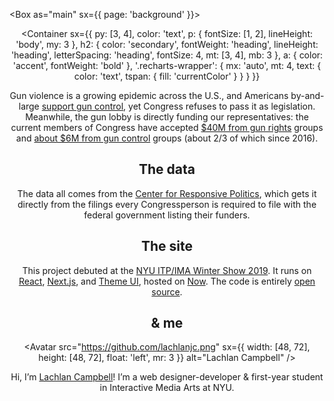
<Box as="main" sx={{ page: 'background' }}>

<Header title="About" desc="" includeMeta />

<Container
  sx={{
    py: [3, 4],
    color: 'text',
    p: { fontSize: [1, 2], lineHeight: 'body', my: 3 },
    h2: {
      color: 'secondary',
      fontWeight: 'heading',
      lineHeight: 'heading',
      letterSpacing: 'heading',
      fontSize: 4,
      mt: [3, 4],
      mb: 3
    },
    a: { color: 'accent', fontWeight: 'bold' },
    '.recharts-wrapper': {
      mx: 'auto',
      mt: 4,
      text: {
        color: 'text',
        tspan: { fill: 'currentColor' }
      }
    }
  }}
>

Gun violence is a growing epidemic across the U.S., and Americans by-and-large [support gun control](https://www.vox.com/2015/10/3/9444417/gun-violence-mass-shootings-us-america), yet Congress refuses to pass it as legislation. Meanwhile, the gun lobby is directly funding our representatives: the current members of Congress have accepted [$40M from gun rights](https://www.opensecrets.org/industries/summary.php?ind=Q13&recipdetail=A&sortorder=U&cycle=All) groups and [about $6M from gun control](https://www.opensecrets.org/industries/summary.php?ind=Q12&recipdetail=A&sortorder=U&cycle=All) groups (about 2/3 of which since 2016).

<Lobbying />

## The data

The data all comes from the [Center for Responsive Politics](https://www.opensecrets.org), which gets it directly from the filings every Congressperson is required to file with the federal government listing their funders.

## The site

This project debuted at the [NYU ITP/IMA Winter Show 2019](https://itp.nyu.edu/shows/winter2019/). It runs on [React](https://reactjs.org), [Next.js](https://nextjs.org), and [Theme UI](http://theme-ui.com), hosted on [Now](https://zeit.co). The code is entirely [open source](https://github.com/lachlanjc/gunfunded).

## & me

<Avatar
  src="https://github.com/lachlanjc.png"
  sx={{ width: [48, 72], height: [48, 72], float: 'left', mr: 3 }}
  alt="Lachlan Campbell"
/>

Hi, I’m [Lachlan Campbell](https://lachlanjc.me)! I’m a web designer-developer & first-year student in Interactive Media Arts at NYU.

</Container>

</Box>
